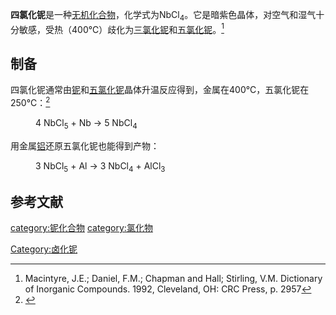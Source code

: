 {{chembox
| Verifiedfields = changed
| verifiedrevid = 428892782
| Name = 四氯化铌
| ImageFile = NbCl4.png
<!-- | ImageSize = 150px -->
| ImageFile1 = Niobium-tetrachloride-chain-from-xtal-1977-3D-balls.png
| ImageFile2 = Niobium-tetrachloride-xtal-1977-A-3D-balls.png
| IUPACName = Niobium(IV) chloride
| OtherNames = 氯化铌(IV)
|Section1={{Chembox Identifiers
| CASNo = 13569-70-5
| CASNo_Ref = {{cascite|correct|??}}
| EINECS = 
| RTECS = 
| PubChem = 83583
  }}
|Section2={{Chembox Properties
| Formula = NbCl<sub>4</sub>
| MolarMass = 234.718 g/mol
| Appearance = 紫黑色晶体
| Density = 3.2 g/cm<sup>3</sup>
| Solubility = Reacts
| MeltingPt = Dec. 800 °C
| BoilingPt = Subl. 275 °C/10<sup>−4</sup> mmHg
  }}
|Section8={{Chembox Related
| OtherAnions = [[四氟化铌|四氟化铌]]<BR>[[四溴化铌|四溴化铌]]<BR>[[四碘化铌|四碘化铌]]
| OtherCations = [[四氯化钒|四氯化钒]]<br/>[[四氯化钽|四氯化钽]]
| OtherFunction = [[三氯化铌|三氯化铌]]<br/>[[五氯化铌|五氯化铌]]
| OtherFunction_label = 氯化物<ref name = CRC>CRC, Handbook of Chemistry and Physics, 89th Ed., 2008/09, editor D. Lide, Cleveland, OH: CRC Press, p. 4-36.</ref>
  }}
}}

'''四氯化铌'''是一种[[无机化合物|无机化合物]]，化学式为NbCl<sub>4</sub>。它是暗紫色晶体，对空气和湿气十分敏感，受热（400℃）歧化为[[三氯化铌|三氯化铌]]和[[五氯化铌|五氯化铌]]。<ref name = Macintyre>Macintyre, J.E.; Daniel, F.M.; Chapman and Hall; Stirling, V.M.  Dictionary of Inorganic Compounds.  1992, Cleveland, OH: CRC Press, p. 2957</ref>

==制备==
四氯化铌通常由[[铌|铌]]和[[五氯化铌|五氯化铌]]晶体升温反应得到，金属在400°C，五氯化铌在250°C：<ref name = McCarley>{{cite journal |author1=McCarley, Robert E. |author2=Torp, Bruce A. | title = The preparation and properties of niobium(IV) compounds. I. Some niobium(IV) halides and their pyridine adducts | journal = [[Inorg._Chem.|Inorg. Chem.]] | doi = 10.1021/ic50007a029 | year = 1963 | volume = 2 | pages = 540 | issue = 3}}</ref>
:4 NbCl<sub>5</sub> + Nb → 5 NbCl<sub>4</sub>
用金属[[铝|铝]]还原五氯化铌也能得到产物：
:3 NbCl<sub>5</sub> + Al → 3 NbCl<sub>4</sub> + AlCl<sub>3</sub>

==参考文献==
{{reflist}}
{{铌化合物}}
{{氯化物}}

[[category:铌化合物|category:铌化合物]]
[[category:氯化物|category:氯化物]]
[[Category:卤化铌|Category:卤化铌]]